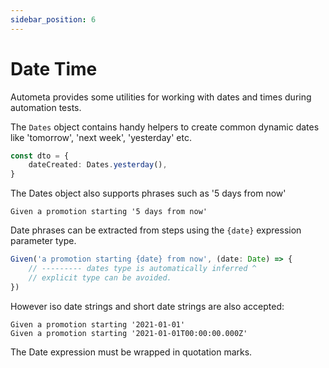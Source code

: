 ```yaml
---
sidebar_position: 6
---
```


# Date Time

Autometa provides some utilities for working with dates and times during automation tests.

The `Dates` object contains handy helpers to create common dynamic dates like 'tomorrow',
'next week', 'yesterday' etc.

```ts
const dto = {
    dateCreated: Dates.yesterday(),
}
```

The Dates object also supports phrases such as '5 days from now'

```gherkin title=Gherkin
Given a promotion starting '5 days from now'
```

Date phrases can be extracted from steps using the `{date}` expression parameter type.
```ts
Given('a promotion starting {date} from now', (date: Date) => {
    // --------- dates type is automatically inferred ^
    // explicit type can be avoided.
})
```

However iso date strings and short date strings are also accepted:

```gherkin title=Gherkin
Given a promotion starting '2021-01-01'
Given a promotion starting '2021-01-01T00:00:00.000Z'
```

The Date expression must be wrapped in quotation marks.

